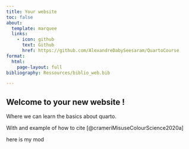 ```yaml
---
title: Your website
toc: false
about:
  template: marquee
  links:
    - icon: github
      text: Github
      href: https://github.com/AlexandreDabySeesaram/QuartoCourse
format:
  html:
    page-layout: full
bibliography: Ressources/biblio_web.bib

---
```


## Welcome to your new website !

Where we can learn the basics about quarto.

With and example of how to cite [@crameriMisuseColourScience2020a]


here is my mod
